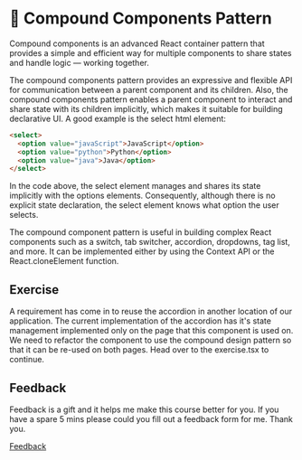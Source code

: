 
<Meta title="Lessons/🥈 Silver/🧩 Compound Components Pattern/01-Lesson" />

# 🧩 Compound Components Pattern

Compound components is an advanced React container pattern that provides a simple and efficient way for multiple components to share states and handle logic — working together.

The compound components pattern provides an expressive and flexible API for communication between a parent component and its children. Also, the compound components pattern enables a parent component to interact and share state with its children implicitly, which makes it suitable for building declarative UI. A good example is the select html element:

```html
<select>
  <option value="javaScript">JavaScript</option>
  <option value="python">Python</option>
  <option value="java">Java</option>
</select>
```

In the code above, the select element manages and shares its state implicitly with the options elements. Consequently, although there is no explicit state declaration, the select element knows what option the user selects.

The compound component pattern is useful in building complex React components such as a switch, tab switcher, accordion, dropdowns, tag list, and more. It can be implemented either by using the Context API or the React.cloneElement function.

## Exercise

A requirement has come in to reuse the accordion in another location of our application. The current implementation of the accordion has it's state management implemented only on the page that this component is used on. We need to refactor the component to use the compound design pattern so that it can be re-used on both pages. Head over to the exercise.tsx to continue.

## Feedback

Feedback is a gift and it helps me make this course better for you. If you have a spare 5 mins please could you fill out a feedback form for me. Thank you.

[Feedback](https://github.com/code-mattclaffey/react-design-patterns/issues/new)
